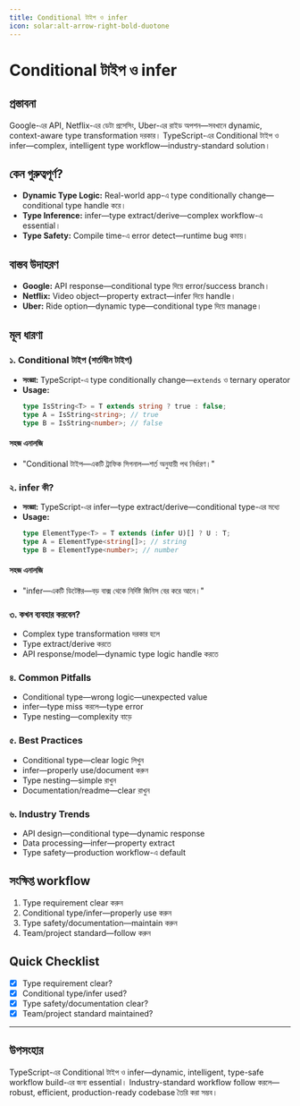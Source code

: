 ```yaml
---
title: Conditional টাইপ ও infer
icon: solar:alt-arrow-right-bold-duotone
---
```


# Conditional টাইপ ও infer

## প্রস্তাবনা

Google-এর API, Netflix-এর ডেটা প্রসেসিং, Uber-এর রাইড অপশন—সবখানে dynamic, context-aware type transformation দরকার। TypeScript-এর Conditional টাইপ ও infer—complex, intelligent type workflow—industry-standard solution।

## কেন গুরুত্বপূর্ণ?

- **Dynamic Type Logic:** Real-world app-এ type conditionally change—conditional type handle করে।
- **Type Inference:** infer—type extract/derive—complex workflow-এ essential।
- **Type Safety:** Compile time-এ error detect—runtime bug কমায়।

## বাস্তব উদাহরণ

- **Google:** API response—conditional type দিয়ে error/success branch।
- **Netflix:** Video object—property extract—infer দিয়ে handle।
- **Uber:** Ride option—dynamic type—conditional type দিয়ে manage।

## মূল ধারণা

### ১. Conditional টাইপ (শর্তাধীন টাইপ)

- **সংজ্ঞা:** TypeScript-এ type conditionally change—`extends` ও ternary operator
- **Usage:**
  ```typescript
  type IsString<T> = T extends string ? true : false;
  type A = IsString<string>; // true
  type B = IsString<number>; // false
  ```

#### সহজ এনালজি

- "Conditional টাইপ—একটি ট্রাফিক সিগনাল—শর্ত অনুযায়ী পথ নির্ধারণ।"

### ২. infer কী?

- **সংজ্ঞা:** TypeScript-এর infer—type extract/derive—conditional type-এর মধ্যে
- **Usage:**
  ```typescript
  type ElementType<T> = T extends (infer U)[] ? U : T;
  type A = ElementType<string[]>; // string
  type B = ElementType<number>; // number
  ```

#### সহজ এনালজি

- "infer—একটি ডিটেক্টর—বড় বাক্স থেকে নির্দিষ্ট জিনিস বের করে আনে।"

### ৩. কখন ব্যবহার করবেন?

- Complex type transformation দরকার হলে
- Type extract/derive করতে
- API response/model—dynamic type logic handle করতে

### ৪. Common Pitfalls

- Conditional type—wrong logic—unexpected value
- infer—type miss করলে—type error
- Type nesting—complexity বাড়ে

### ৫. Best Practices

- Conditional type—clear logic লিখুন
- infer—properly use/document করুন
- Type nesting—simple রাখুন
- Documentation/readme—clear রাখুন

### ৬. Industry Trends

- API design—conditional type—dynamic response
- Data processing—infer—property extract
- Type safety—production workflow-এ default

## সংক্ষিপ্ত workflow

1. Type requirement clear করুন
2. Conditional type/infer—properly use করুন
3. Type safety/documentation—maintain করুন
4. Team/project standard—follow করুন

## Quick Checklist

- [x] Type requirement clear?
- [x] Conditional type/infer used?
- [x] Type safety/documentation clear?
- [x] Team/project standard maintained?

---

## উপসংহার

TypeScript-এর Conditional টাইপ ও infer—dynamic, intelligent, type-safe workflow build-এর জন্য essential। Industry-standard workflow follow করলে—robust, efficient, production-ready codebase তৈরি করা সম্ভব।

